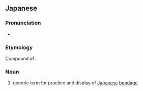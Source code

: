 ==Japanese==
{{ja-kanjitab|きん|ばく|び|yomi=o}}

===Pronunciation===
* {{ja-pron|きんばくび|yomi=o}}

===Etymology===
Compound of {{compound|lang=ja|sort=きんばくび|緊縛|tr1=kinbaku|t1=tight binding|美|tr2=bi|t2=beauty}}.

===Noun===
{{ja-noun|きんばくび}}

# {{lb|ja|BDSM}} generic term for practice and display of [[Japanese]] [[bondage]]